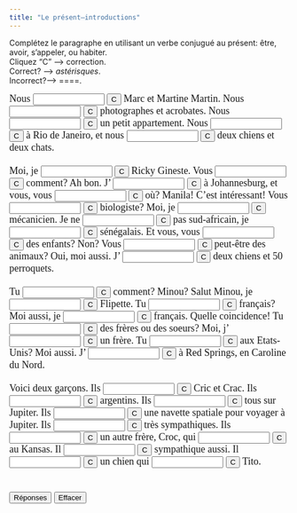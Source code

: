 ```yaml
---
title: "Le présent—introductions"
---
```


Complétez le paragraphe en utilisant un verbe conjugué au présent: être, avoir, s'appeler, ou habiter.\
Cliquez "C" --> correction.\
Correct? --> *astérisques*.\
Incorrect?--> ====.

<form action="" method=post>
   <font face="Garamond" size="4">Nous 
   <input size=13 name=item1>
   <input onClick="dasher(form.item1, 'nous appelons')" type=button value=C name=Button>
   Marc et Martine Martin. Nous 
   <input size=13 name=item2>
   <input onClick="dasher(form.item2, 'sommes')" type=button value=C name=Button>
   photographes et acrobates. Nous 
   <input size=13 name=item3>
   <input onClick="dasher(form.item3, 'habitons')" type=button value=C name=Button>
   un petit appartement. Nous 
   <input size=13 name=item4>
   <input onClick="dasher(form.item4, 'habitons')" type=button value=C name=Button>
   à Rio de Janeiro, et nous 
   <input size=13 name=item5>
   <input onClick="dasher(form.item5, 'avons')" type=button value=C name=Button>
   deux chiens et deux chats. <br>
   <br>
   Moi, je 
   <input size=13 name=item6>
   <input onClick="dasher(form.item6, 'm\'appelle')" type=button value=C name=Button>
   Ricky Gineste. Vous 
   <input size=13 name=item7>
   <input onClick="dasher(form.item7, 'vous appelez')" type=button value=C name=Button>
   comment? Ah bon. J' 
   <input size=13 name=item8>
   <input onClick="dasher(form.item8, 'habite')" type=button value=C name=Button>
   à Johannesburg, et vous, vous 
   <input size=13 name=item9>
   <input onClick="dasher(form.item9, 'habitez')" type=button value=C name=Button>
   où? Manila! C'est intéressant! Vous 
   <input size=13 name=item10>
   <input onClick="dasher(form.item10, 'êtes')" type=button value=C name=Button>
   biologiste? Moi, je 
   <input size=13 name=item11>
   <input onClick="dasher(form.item11, 'suis')" type=button value=C name=Button>
   mécanicien. Je ne 
   <input size=13 name=item12>
   <input onClick="dasher(form.item12, 'suis')" type=button value=C name=Button>
   pas sud-africain, je 
   <input size=13 name=item13>
   <input onClick="dasher(form.item13, 'suis')" type=button value=C name=Button>
   sénégalais. Et vous, vous 
   <input size=13 name=item14>
   <input onClick="dasher(form.item14, 'avez')" type=button value=C name=Button>
   des enfants? Non? Vous 
   <input size=13 name=item15>
   <input onClick="dasher(form.item15, 'avez')" type=button value=C name=Button>
   peut-être des animaux? Oui, moi aussi. J' 
   <input size=13 name=item16>
   <input onClick="dasher(form.item16, 'ai')" type=button value=C name=Button>
   deux chiens et 50 perroquets.<br>
   <br>
   Tu 
   <input size=13 name=item17>
   <input onClick="dasher(form.item17, 't\'appelles')" type=button value=C name=Button>
   comment? Minou? Salut Minou, je 
   <input size=13 name=item18>
   <input onClick="dasher(form.item18, 'm\'appelle')" type=button value=C name=Button>
   Flipette. Tu 
   <input size=13 name=item19>
   <input onClick="dasher(form.item19, 'es')" type=button value=C name=Button>
   français? Moi aussi, je 
   <input size=13 name=item20>
   <input onClick="dasher(form.item20, 'suis')" type=button value=C name=Button>
   français. Quelle coincidence! Tu 
   <input size=13 name=item21>
   <input onClick="dasher(form.item21, 'as')" type=button value=C name=Button>
   des frères ou des soeurs? Moi, j' 
   <input size=13 name=item22>
   <input onClick="dasher(form.item22, 'ai')" type=button value=C name=Button>
   un frère. Tu 
   <input size=13 name=item23>
   <input onClick="dasher(form.item23, 'habites')" type=button value=C name=Button>
   aux Etats-Unis? Moi aussi. J' 
   <input size=13 name=item24>
   <input onClick="dasher(form.item24, 'habite')" type=button value=C name=Button>
   à Red Springs, en Caroline du Nord.<br>
   <br>
   Voici deux garçons. Ils 
   <input 
      size=13 name=item25>
   <input onClick="dasher(form.item25, 's\'appellent')" type=button value=C name=Button>
   Cric et Crac. Ils 
   <input size=13 name=item26>
   <input onClick="dasher(form.item26, 'sont')" type=button value=C name=Button>
   argentins. Ils 
   <input size=13 name=item27>
   <input onClick="dasher(form.item27, 'habitent')" type=button value=C name=Button>
   tous sur Jupiter. Ils 
   <input size=13 name=item28>
   <input onClick="dasher(form.item28, 'ont')" type=button value=C name=Button>
   une navette spatiale pour voyager à Jupiter. Ils 
   <input size=13 
      name=item29>
   <input onClick="dasher(form.item29, 'sont')" type=button value=C name=Button>
   très sympathiques. Ils 
   <input size=13 name=item30>
   <input onClick="dasher(form.item30, 'ont')" type=button value=C name=Button>
   un autre frère, Croc, qui 
   <input size=13 name=item31>
   <input onClick="dasher(form.item31, 'habite')" type=button value=C name=Button>
   au Kansas. Il 
   <input size=13 name=item32>
   <input onClick="dasher(form.item32, 'est')" type=button value=C name=Button>
   sympathique aussi. Il 
   <input size=13 name=item33>
   <input onClick="dasher(form.item33, 'a')" type=button value=C name=Button>
   un chien qui 
   <input size=13 name=item34>
   <input onClick="dasher(form.item34, 's\'appelle')" type=button value=C name=Button>
   Tito. <br>
   <br>
   <br>
   <input onClick="form.item1.value='nous appelons';form.item2.value='sommes';form.item3.value='habitons';form.item4.value='habitons';form.item5.value='avons';form.item6.value='m\'appelle';form.item7.value='vous appelez';form.item8.value='habite';form.item9.value='habitez';form.item10.value='êtes';form.item11.value='suis';form.item12.value='suis';form.item13.value='suis';form.item14.value='avez';form.item15.value='avez';form.item16.value='ai';form.item17.value='t\'appelles';form.item18.value='m\'appelle';form.item19.value='es';form.item20.value='suis';form.item21.value='as';form.item22.value='ai';form.item23.value='habites';form.item24.value='habite';form.item25.value='s\'appellent';form.item26.value='sont';form.item27.value='habitent';form.item28.value='ont';form.item29.value='sont';form.item30.value='ont';form.item31.value='habite';form.item32.value='est';form.item33.value='a';form.item34.value='s\'appelle';" type=button value="Réponses" name=Button>
   <input onClick="form.item1.value='';form.item2.value='';form.item3.value='';form.item4.value='';form.item5.value='';form.item6.value='';form.item7.value='';form.item8.value='';form.item9.value='';form.item10.value='';form.item11.value='';form.item12.value='';form.item13.value='';form.item14.value='';form.item15.value='';form.item16.value='';form.item17.value='';form.item18.value='';form.item19.value='';form.item20.value='';form.item21.value='';form.item22.value='';form.item23.value='';form.item24.value='';form.item25.value='';form.item26.value='';form.item27.value='';form.item28.value='';form.item29.value='';form.item30.value='';form.item31.value='';form.item32.value='';form.item33.value='';form.item34.value='';" type=button value="Effacer" name=Button>
   </font> 
</form>

<SCRIPT Language="JavaScript">
//  This code is based on George Mitrevski's original CLOZE code.  
//  Dennie Hoopingarner modified it to provide more detailed feedback about the user's responses, 
//  in a manner similar to the Dasher program.
//  You are welcome to use and modify this code, but please give credit where credit is due. 
//  Dennie Hoopingarner, Michigan State University  hooping4@msu.edu
//  Content by: Alison Murray Levine, Colby College ajlevine@colby.edu, 
function dasher(Student, Correct) {
var studentAnswer = Student.value;
var correctAnswer = Correct;
result = ""
for (var c = 0; c< correctAnswer.length; c ++) {
	var CorrectX = correctAnswer.charAt(c);
	var StudentX = studentAnswer.charAt(c);
	if (CorrectX == StudentX) {
	result = result + CorrectX;
	}
	else {
	result = result +  "=";
	}
}
Student.value = result;
    if (studentAnswer == correctAnswer){
    Student.value = "*" + studentAnswer + "*";
    }
}

<!-- done hiding --></SCRIPT>